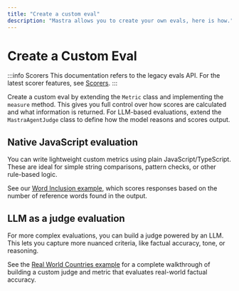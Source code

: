```yaml
---
title: "Create a custom eval"
description: "Mastra allows you to create your own evals, here is how."
---
```



# Create a Custom Eval

:::info Scorers
This documentation refers to the legacy evals API. For the latest scorer features, see [Scorers](/docs/scorers/overview).
:::

Create a custom eval by extending the `Metric` class and implementing the `measure` method. This gives you full control over how scores are calculated and what information is returned. For LLM-based evaluations, extend the `MastraAgentJudge` class to define how the model reasons and scores output.

## Native JavaScript evaluation

You can write lightweight custom metrics using plain JavaScript/TypeScript. These are ideal for simple string comparisons, pattern checks, or other rule-based logic.

See our [Word Inclusion example](/examples/evals/custom-native-javascript-eval.mdx), which scores responses based on the number of reference words found in the output.

## LLM as a judge evaluation

For more complex evaluations, you can build a judge powered by an LLM. This lets you capture more nuanced criteria, like factual accuracy, tone, or reasoning.

See the [Real World Countries example](/examples/evals/custom-llm-judge-eval.mdx) for a complete walkthrough of building a custom judge and metric that evaluates real-world factual accuracy.


